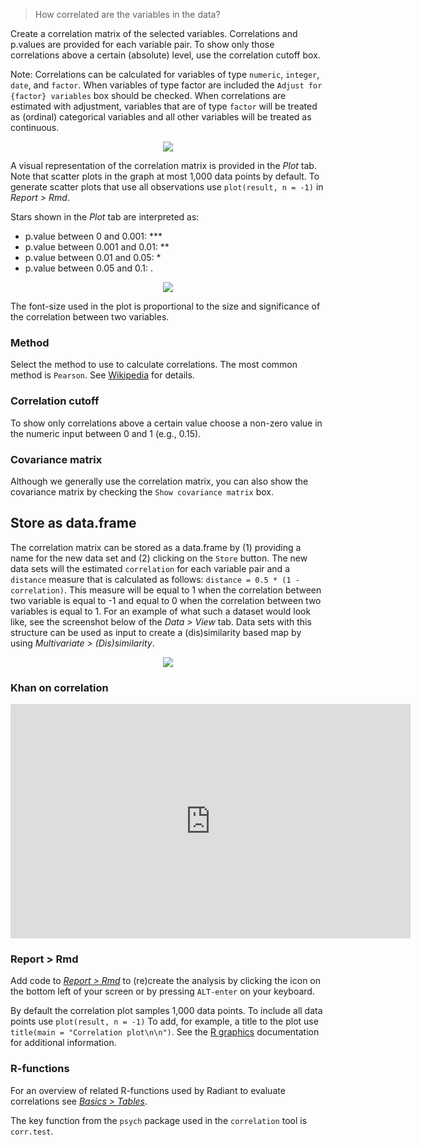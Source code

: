 > How correlated are the variables in the data?

Create a correlation matrix of the selected variables. Correlations and p.values are provided for each variable pair. To show only those correlations above a certain (absolute) level, use the correlation cutoff box.

Note: Correlations can be calculated for variables of type `numeric`, `integer`, `date`, and `factor`. When variables of type factor are included the `Adjust for {factor} variables` box should be checked. When correlations are estimated with adjustment, variables that are of type `factor` will be treated as (ordinal) categorical variables and all other variables will be treated as continuous. 

<p align="center"><img src="https://radiant-rstats.github.io/docs/basics/figures_basics//correlation_summary.png"></p>

A visual representation of the correlation matrix is provided in the _Plot_ tab. Note that scatter plots in the graph at most 1,000 data points by default. To generate scatter plots that use all observations use `plot(result, n = -1)` in _Report > Rmd_.

Stars shown in the _Plot_ tab are interpreted as:

- p.value between 0 and 0.001:  ***
- p.value between 0.001 and 0.01: **
- p.value between 0.01 and 0.05: *
- p.value between 0.05 and 0.1: .

<p align="center"><img src="https://radiant-rstats.github.io/docs/basics/figures_basics//correlation_plot.png"></p>

The font-size used in the plot is proportional to the size and significance of the correlation between two variables.

### Method

Select the method to use to calculate correlations. The most common method is `Pearson`. See <a href="https://en.wikipedia.org/wiki/Pearson_product-moment_correlation_coefficient" target = "_blank">Wikipedia</a> for details.

### Correlation cutoff

To show only correlations above a certain value choose a non-zero value in the numeric input between 0 and 1 (e.g., 0.15).

### Covariance matrix

Although we generally use the correlation matrix, you can also show the covariance matrix by checking the `Show covariance matrix` box.

## Store as data.frame

The correlation matrix can be stored as a data.frame by (1) providing a name for the new data set and (2) clicking on the `Store` button. The new data sets will the estimated `correlation` for each variable pair and a `distance` measure that is calculated as follows: `distance = 0.5 * (1 - correlation)`. This measure will be equal to 1 when the correlation between two variable is equal to -1 and equal to 0 when the correlation between two variables is equal to 1. For an example of what such a dataset would look like, see the screenshot below of the _Data > View_ tab. Data sets with this structure can be used as input to create a (dis)similarity based map by using _Multivariate > (Dis)similarity_.

<p align="center"><img src="https://radiant-rstats.github.io/docs/basics/figures_basics//correlation_store.png"></p>

### Khan on correlation

<p align="center"><iframe width="640" height="375" src="https://www.youtube.com/embed/-Y-M9aD_ccQ" frameborder="0" allowfullscreen></iframe></p>

### Report > Rmd

Add code to <a href="https://radiant-rstats.github.io/docs/data/report_rmd.html" target="_blank">_Report > Rmd_</a> to (re)create the analysis by clicking the <i title="report results" class="fa fa-edit"></i> icon on the bottom left of your screen or by pressing `ALT-enter` on your keyboard. 

By default the correlation plot samples 1,000 data points. To include all data points use `plot(result, n = -1)`
To add, for example, a title to the plot use `title(main = "Correlation plot\n\n")`. See the <a href="https://cran.r-project.org/doc/manuals/R-intro.html#Low_002dlevel-plotting-commands" target="_blank">R graphics</a> documentation for additional information.

### R-functions

For an overview of related R-functions used by Radiant to evaluate correlations see <a href = "https://radiant-rstats.github.io/radiant.basics/reference/index.html#section-basics-tables" target="_blank">_Basics > Tables_</a>.

The key function from the `psych` package used in the `correlation` tool is `corr.test`.
